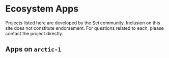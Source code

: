 
# Ecosystem Apps

<Callout type="warning">
  Projects listed here are developed by the Sei community. Inclusion on this
  site does not constitute endorsement. For questions related to each, please
  contact the project directly.
</Callout>

## Apps on `arctic-1`

<Cards>
  <Card
    title="Camel"
    description="Sei's liquidity oasis"
    href="https://camel.money"
    image={camelLogo}
  />
  <Card
    title="Gamblino"
    description="GambleFi protocol covering crypto, sportsbook and classic games of chance"
    href="https://test.gamblino.app/"
    image={gamblinoLogo}
  />
  <Card
    title="DragonSwap"
    description="The native DEX on SEI"
    href="https://test.dragonswap.app/"
    image={dragonswapLogo}
  />
  <Card
    title="Fluid"
    description="Interest free loans, backed by Sei"
    href="https://thefluid.xyz/"
    image={fluidLogo}
  />
  <Card
    title="Belugas"
    description="Decentralized marketplace for lenders and borrowers"
    href="https://www.belugas.io/"
    image={belugasLogo}
  />
</Cards>
